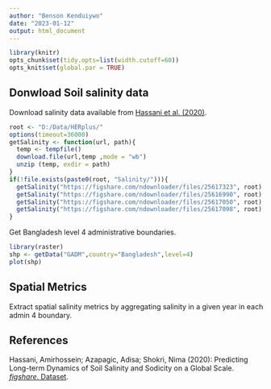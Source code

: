 ```yaml
---
author: "Benson Kenduiywo"
date: "2023-01-12"
output: html_document
---
```


```r
library(knitr)
opts_chunk$set(tidy.opts=list(width.cutoff=60))
opts_knit$set(global.par = TRUE)
```

## Donwload Soil salinity data

Download salinity data available from [Hassani et al. (2020)](https://doi.org/10.6084/m9.figshare.13295918.v1).

```r
root <- "D:/Data/HERplus/"
options(timeout=36000)
getSalinity <- function(url, path){
  temp <- tempfile()
  download.file(url,temp ,mode = "wb")
  unzip (temp, exdir = path)
}
if(!file.exists(paste0(root, "Salinity/"))){
  getSalinity("https://figshare.com/ndownloader/files/25617323", root)
  getSalinity("https://figshare.com/ndownloader/files/25616990", root)
  getSalinity("https://figshare.com/ndownloader/files/25617050", root)
  getSalinity("https://figshare.com/ndownloader/files/25617098", root)
}


```

Get Bangladesh level 4 administrative boundaries.

```r
library(raster)
shp <- getData("GADM",country="Bangladesh",level=4)
plot(shp)
```


## Spatial Metrics

Extract spatial salinity metrics by aggregating salinity in a given year in each admin 4 boundary.




## References

Hassani, Amirhossein; Azapagic, Adisa; Shokri, Nima (2020): Predicting Long-term Dynamics of Soil Salinity and Sodicity on a Global Scale. [*figshare*. Dataset](https://doi.org/10.6084/m9.figshare.13295918.v1).  

